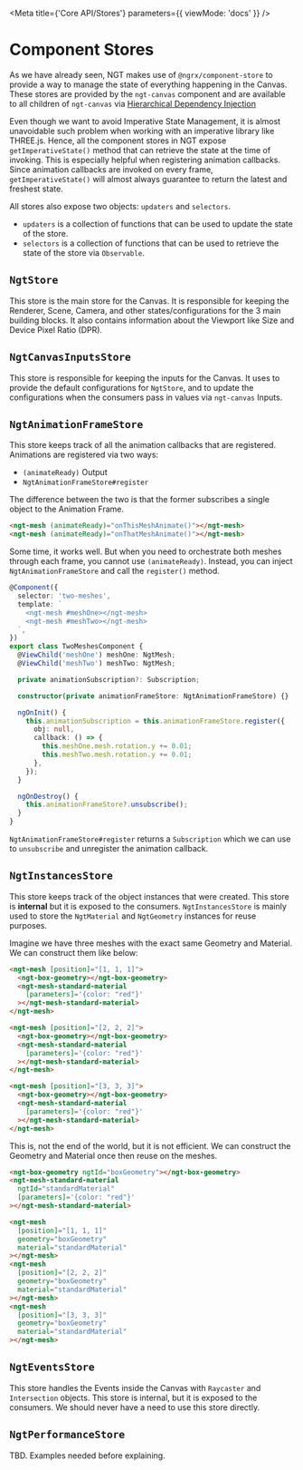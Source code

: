 
<Meta title={'Core API/Stores'} parameters={{ viewMode: 'docs' }} />

# Component Stores

As we have already seen, NGT makes use of `@ngrx/component-store` to provide a way to manage the state of everything happening in the Canvas. These stores are provided by the `ngt-canvas` component and are available to all children of `ngt-canvas` via [Hierarchical Dependency Injection](https://angular.io/guide/hierarchical-dependency-injection)

Even though we want to avoid Imperative State Management, it is almost unavoidable such problem when working with an imperative library like THREE.js. Hence, all the component stores in NGT expose `getImperativeState()` method that can retrieve the state at the time of invoking. This is especially helpful when registering animation callbacks. Since animation callbacks are invoked on every frame, `getImperativeState()` will almost always guarantee to return the latest and freshest state.

All stores also expose two objects: `updaters` and `selectors`.

- `updaters` is a collection of functions that can be used to update the state of the store.
- `selectors` is a collection of functions that can be used to retrieve the state of the store via `Observable`.

## `NgtStore`

This store is the main store for the Canvas. It is responsible for keeping the Renderer, Scene, Camera, and other states/configurations for the 3 main building blocks. It also contains information about the Viewport like Size and Device Pixel Ratio (DPR).

## `NgtCanvasInputsStore`

This store is responsible for keeping the inputs for the Canvas. It uses to provide the default configurations for `NgtStore`, and to update the configurations when the consumers pass in values via `ngt-canvas` Inputs.

## `NgtAnimationFrameStore`

This store keeps track of all the animation callbacks that are registered. Animations are registered via two ways:

- `(animateReady)` Output
- `NgtAnimationFrameStore#register`

The difference between the two is that the former subscribes a single object to the Animation Frame.

```html
<ngt-mesh (animateReady)="onThisMeshAnimate()"></ngt-mesh>
<ngt-mesh (animateReady)="onThatMeshAnimate()"></ngt-mesh>
```

Some time, it works well. But when you need to orchestrate both meshes through each frame, you cannot use `(animateReady)`. Instead, you can inject `NgtAnimationFrameStore` and call the `register()` method.

```ts
@Component({
  selector: 'two-meshes',
  template: `
    <ngt-mesh #meshOne></ngt-mesh>
    <ngt-mesh #meshTwo></ngt-mesh>
  `,
})
export class TwoMeshesComponent {
  @ViewChild('meshOne') meshOne: NgtMesh;
  @ViewChild('meshTwo') meshTwo: NgtMesh;

  private animationSubscription?: Subscription;

  constructor(private animationFrameStore: NgtAnimationFrameStore) {}

  ngOnInit() {
    this.animationSubscription = this.animationFrameStore.register({
      obj: null,
      callback: () => {
        this.meshOne.mesh.rotation.y += 0.01;
        this.meshTwo.mesh.rotation.y += 0.01;
      },
    });
  }

  ngOnDestroy() {
    this.animationFrameStore?.unsubscribe();
  }
}
```

`NgtAnimationFrameStore#register` returns a `Subscription` which we can use to `unsubscribe` and unregister the animation callback.

## `NgtInstancesStore`

This store keeps track of the object instances that were created. This store is **internal** but it is exposed to the consumers. `NgtInstancesStore` is mainly used to store the `NgtMaterial` and `NgtGeometry` instances for reuse purposes.

Imagine we have three meshes with the exact same Geometry and Material. We can construct them like below:

```html
<ngt-mesh [position]="[1, 1, 1]">
  <ngt-box-geometry></ngt-box-geometry>
  <ngt-mesh-standard-material
    [parameters]='{color: "red"}'
  ></ngt-mesh-standard-material>
</ngt-mesh>

<ngt-mesh [position]="[2, 2, 2]">
  <ngt-box-geometry></ngt-box-geometry>
  <ngt-mesh-standard-material
    [parameters]='{color: "red"}'
  ></ngt-mesh-standard-material>
</ngt-mesh>

<ngt-mesh [position]="[3, 3, 3]">
  <ngt-box-geometry></ngt-box-geometry>
  <ngt-mesh-standard-material
    [parameters]='{color: "red"}'
  ></ngt-mesh-standard-material>
</ngt-mesh>
```

This is, not the end of the world, but it is not efficient. We can construct the Geometry and Material once then reuse on the meshes.

```html
<ngt-box-geometry ngtId="boxGeometry"></ngt-box-geometry>
<ngt-mesh-standard-material
  ngtId="standardMaterial"
  [parameters]='{color: "red"}'
></ngt-mesh-standard-material>

<ngt-mesh
  [position]="[1, 1, 1]"
  geometry="boxGeometry"
  material="standardMaterial"
></ngt-mesh>
<ngt-mesh
  [position]="[2, 2, 2]"
  geometry="boxGeometry"
  material="standardMaterial"
></ngt-mesh>
<ngt-mesh
  [position]="[3, 3, 3]"
  geometry="boxGeometry"
  material="standardMaterial"
></ngt-mesh>
```

## `NgtEventsStore`

This store handles the Events inside the Canvas with `Raycaster` and `Intersection` objects. This store is internal, but it is exposed to the consumers. We should never have a need to use this store directly.

## `NgtPerformanceStore`

TBD. Examples needed before explaining.
